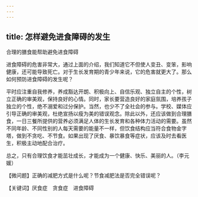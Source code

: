 ```yaml
---
---
---
```

title: 怎样避免进食障碍的发生
---




合理的膳食能帮助避免进食障碍



进食障碍的危害非常大，通过上面的介绍，我们知道它不但使人变丑、变笨，影响健康，还可能导致死亡。对于生长发育期的青少年来说，它的危害就更大了。那么如何预防进食障碍的发生呢？

平时应注重自我修养，养成豁达开朗、积极向上、自信乐观、独立自主的个性，树立正确的审美观，保持良好的心情。同时，家长要营造良好的家庭氛围，培养孩子独立的个性，绝不溺爱和过分保护。当然，也少不了全社会的参与。学校、媒体应引导正确的审美观，杜绝宣扬以瘦为美的错误观念。除此以外，还应该做到合理膳食，一日三餐所提供的营养必须满足人体的生长发育和各种体力活动的需要。虽然不同年龄、不同性别的人每天需要的能量不一样，但饮食结构应当符合食物金字塔，做到不贪吃、不节食。如果出现了厌食、暴饮暴食等症状，应该及时去看医生，积极主动地配合治疗。

总之，只有合理饮食才能茁壮成长，才能成为一个健康、快乐、美丽的人。（李元媛）





【微问题】正确的减肥方式是什么呢？节食减肥法是否完全错误呢？

【关键词】厌食症　贪食症　进食障碍